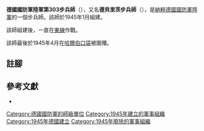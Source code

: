{{infobox military unit
|unit_name = 德國國防軍陸軍第303步兵師
|image =
|image_size =
|dates = 1945年1月至1945年4月
|country = {{flag|Nazi Germany}}
|branch = [[納粹德國陸軍|陸軍]]
|type = [[步兵|步兵]]
|role =
|size = [[师_(军队)|師]]
|command_structure =
|garrison =
|garrison_label =
|nickname =
|motto =
|colors =
|colors_label =
|march =
|mascot =
|battles =
}}

'''德國國防軍陸軍第303步兵師'''（{{lang-de|'''303. Infanterie-Division'''}}），又名'''德貝里茨步兵師'''（{{lang-de|'''Infanterie-Division Döberitz'''}}），是[[納粹德國|納粹德國]][[德國國防軍|國防軍]][[納粹德國陸軍|陸軍]]的一個步兵師。該師於1945年1月組建{{cfn|Mitcham|y=2007}}。

該師組建後，一直在[[苏德战争|東線]]作戰。

該師最後於1945年4月在[[哈爾伯戰役|哈爾伯口袋]]被圍殲。

== 註腳 ==
{{reflist}}

== 參考文獻 ==
* {{Cite book|last=Mitcham|first=Samuel W.|title=German Order of Battle. Volume Two: 291st-999th Infantry Divisions, Named Infantry Divisions, and Special Divisions in WWII|publisher=Stackpole Books|year=2007|isbn=9780811734165|location=|author-link=Samuel W. Mitcham|ref={{sfnRef|Mitcham|y=2007}}}}

{{mil-stub}}
{{德國國防軍陸軍的步兵師}}
[[Category:德國國防軍的師級單位|Category:德國國防軍的師級單位]]
[[Category:1945年建立的軍事組織|Category:1945年建立的軍事組織]]
[[Category:1945年德國建立|Category:1945年德國建立]]
[[Category:1945年廢除的軍事組織|Category:1945年廢除的軍事組織]]